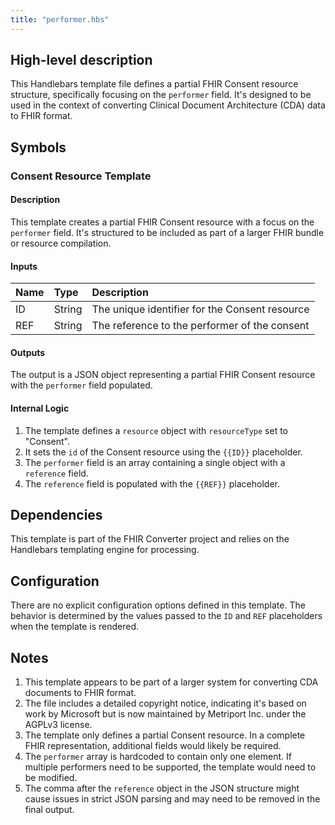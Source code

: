 ```yaml
---
title: "performer.hbs"
---
```


## High-level description
This Handlebars template file defines a partial FHIR Consent resource structure, specifically focusing on the `performer` field. It's designed to be used in the context of converting Clinical Document Architecture (CDA) data to FHIR format.

## Symbols

### Consent Resource Template
#### Description
This template creates a partial FHIR Consent resource with a focus on the `performer` field. It's structured to be included as part of a larger FHIR bundle or resource compilation.

#### Inputs
| Name | Type | Description |
|:-----|:-----|:------------|
| ID | String | The unique identifier for the Consent resource |
| REF | String | The reference to the performer of the consent |

#### Outputs
The output is a JSON object representing a partial FHIR Consent resource with the `performer` field populated.

#### Internal Logic
1. The template defines a `resource` object with `resourceType` set to "Consent".
2. It sets the `id` of the Consent resource using the `{{ID}}` placeholder.
3. The `performer` field is an array containing a single object with a `reference` field.
4. The `reference` field is populated with the `{{REF}}` placeholder.

## Dependencies
This template is part of the FHIR Converter project and relies on the Handlebars templating engine for processing.

## Configuration
There are no explicit configuration options defined in this template. The behavior is determined by the values passed to the `ID` and `REF` placeholders when the template is rendered.

## Notes
1. This template appears to be part of a larger system for converting CDA documents to FHIR format.
2. The file includes a detailed copyright notice, indicating it's based on work by Microsoft but is now maintained by Metriport Inc. under the AGPLv3 license.
3. The template only defines a partial Consent resource. In a complete FHIR representation, additional fields would likely be required.
4. The `performer` array is hardcoded to contain only one element. If multiple performers need to be supported, the template would need to be modified.
5. The comma after the `reference` object in the JSON structure might cause issues in strict JSON parsing and may need to be removed in the final output.